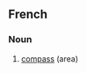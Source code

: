 ==French==

===Noun===
{{infl|fr|noun|g=f}}

# [[compass]] (area)

{{tbot entry|French|compass|2007|November}}